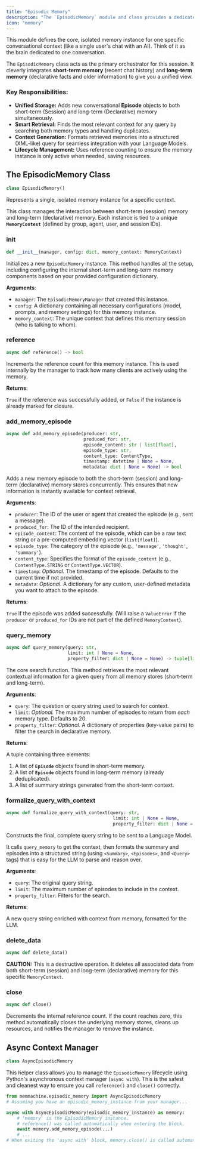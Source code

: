 ```yaml
---
title: "Episodic Memory" 
description: "The `EpisodicMemory` module and class provides a dedicated, high-level interface for managing a single conversational memory session." 
icon: "memory"
---
```


This module defines the core, isolated memory instance for one specific conversational context (like a single user's chat with an AI). Think of it as the brain dedicated to one conversation.

The `EpisodicMemory` class acts as the primary orchestrator for this session. It cleverly integrates **short-term memory** (recent chat history) and **long-term memory** (declarative facts and older information) to give you a unified view.

### Key Responsibilities:

- **Unified Storage:** Adds new conversational **Episode** objects to both short-term (Session) and long-term (Declarative) memory simultaneously.
- **Smart Retrieval:** Finds the most relevant context for any query by searching both memory types and handling duplicates.
- **Context Generation:** Formats retrieved memories into a structured (XML-like) query for seamless integration with your Language Models.
- **Lifecycle Management:** Uses reference counting to ensure the memory instance is only active when needed, saving resources.

<a id="memmachine.episodic_memory.EpisodicMemory"></a>

## The EpisodicMemory Class

```python
class EpisodicMemory()
```

Represents a single, isolated memory instance for a specific context.

This class manages the interaction between short-term (session) memory and long-term (declarative) memory. Each instance is tied to a unique **`MemoryContext`** (defined by group, agent, user, and session IDs).

<a id="memmachine.episodic_memory.EpisodicMemory.init"></a>

### __init__

```python
def __init__(manager, config: dict, memory_context: MemoryContext)
```

Initializes a new `EpisodicMemory` instance. This method handles all the setup, including configuring the internal short-term and long-term memory components based on your provided configuration dictionary.

**Arguments**:

- `manager`: The `EpisodicMemoryManager` that created this instance.
- `config`: A dictionary containing all necessary configurations (model, prompts, and memory settings) for this memory instance.
- `memory_context`: The unique context that defines this memory session (who is talking to whom).

<a id="memmachine.episodic_memory.EpisodicMemory.reference"></a>

### reference

```python
async def reference() -> bool
```

Increments the reference count for this memory instance. This is used internally by the manager to track how many clients are actively using the memory.

**Returns**:

`True` if the reference was successfully added, or `False` if the instance is already marked for closure.

<a id="memmachine.episodic_memory.EpisodicMemory.add_memory_episode"></a>

### add_memory_episode

```python
async def add_memory_episode(producer: str,
                             produced_for: str,
                             episode_content: str | list[float],
                             episode_type: str,
                             content_type: ContentType,
                             timestamp: datetime | None = None,
                             metadata: dict | None = None) -> bool
```

Adds a new memory episode to both the short-term (session) and long-term (declarative) memory stores concurrently. This ensures that new information is instantly available for context retrieval.

**Arguments**:

- `producer`: The ID of the user or agent that created the episode (e.g., sent a message).
- `produced_for`: The ID of the intended recipient.
- `episode_content`: The content of the episode, which can be a raw text string or a pre-computed embedding vector (`list[float]`).
- `episode_type`: The category of the episode (e.g., `'message'`, `'thought'`, `'summary'`).
- `content_type`: Specifies the format of the `episode_content` (e.g., `ContentType.STRING` or `ContentType.VECTOR`).
- `timestamp`: *Optional.* The timestamp of the episode. Defaults to the current time if not provided.
- `metadata`: *Optional.* A dictionary for any custom, user-defined metadata you want to attach to the episode.

**Returns**:

`True` if the episode was added successfully. (Will raise a `ValueError` if the `producer` or `produced_for` IDs are not part of the defined `MemoryContext`).

<a id="memmachine.episodic_memory.EpisodicMemory.query_memory"></a>

### query_memory

```python
async def query_memory(query: str,
                       limit: int | None = None,
                       property_filter: dict | None = None) -> tuple[list[Episode], list[Episode], list[str]]
```

The core search function. This method retrieves the most relevant contextual information for a given query from all memory stores (short-term and long-term).

**Arguments**:

- `query`: The question or query string used to search for context.
- `limit`: *Optional.* The maximum number of episodes to return from *each* memory type. Defaults to 20.
- `property_filter`: *Optional.* A dictionary of properties (key-value pairs) to filter the search in declarative memory.

**Returns**:

A tuple containing three elements:

1. A list of **`Episode`** objects found in short-term memory.
2. A list of **`Episode`** objects found in long-term memory (already deduplicated).
3. A list of summary strings generated from the short-term context.

<a id="memmachine.episodic_memory.EpisodicMemory.formalize_query_with_context"></a>

### formalize_query_with_context

```python
async def formalize_query_with_context(query: str,
                                        limit: int | None = None,
                                        property_filter: dict | None = None) -> str
```

Constructs the final, complete query string to be sent to a Language Model.

It calls `query_memory` to get the context, then formats the summary and episodes into a structured string (using `<Summary>`, `<Episodes>`, and `<Query>` tags) that is easy for the LLM to parse and reason over.

**Arguments**:

- `query`: The original query string.
- `limit`: The maximum number of episodes to include in the context.
- `property_filter`: Filters for the search.

**Returns**:

A new query string enriched with context from memory, formatted for the LLM.

<a id="memmachine.episodic_memory.EpisodicMemory.delete_data"></a>

### delete_data

```python
async def delete_data()
```

**CAUTION:** This is a destructive operation. It deletes all associated data from both short-term (session) and long-term (declarative) memory for this specific `MemoryContext`.

<a id="memmachine.episodic_memory.EpisodicMemory.close"></a>

### close

```python
async def close()
```

Decrements the internal reference count. If the count reaches zero, this method automatically closes the underlying memory stores, cleans up resources, and notifies the manager to remove the instance.

## Async Context Manager

<a id="memmachine.episodic_memory.AsyncEpisodicMemory"></a>

```python
class AsyncEpisodicMemory
```

This helper class allows you to manage the `EpisodicMemory` lifecycle using Python's asynchronous context manager (`async with`). This is the safest and cleanest way to ensure you call `reference()` and `close()` correctly.

```python
from memmachine.episodic_memory import AsyncEpisodicMemory
# Assuming you have an episodic_memory_instance from your manager...

async with AsyncEpisodicMemory(episodic_memory_instance) as memory:
    # 'memory' is the EpisodicMemory instance. 
    # reference() was called automatically when entering the block.
    await memory.add_memory_episode(...)
    # ...
# When exiting the 'async with' block, memory.close() is called automatically.
```
